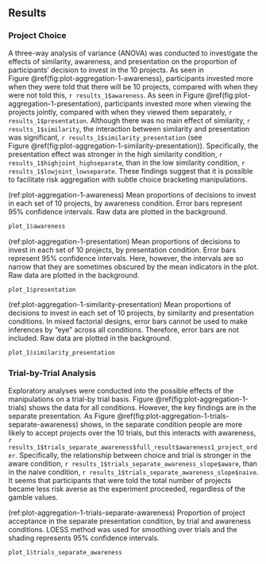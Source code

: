 ## Results {#results-aggregation-1}

### Project Choice

A three-way analysis of variance (ANOVA) was conducted to investigate the
effects of similarity, awareness, and presentation on the proportion of
participants' decision to invest in the 10 projects. As seen in
Figure \@ref(fig:plot-aggregation-1-awareness), participants invested more when
they were told that there will be 10 projects, compared with when they were not
told this, `r results_1$awareness`. As seen in
Figure \@ref(fig:plot-aggregation-1-presentation), participants invested more
when viewing the projects jointly, compared with when they viewed them separately,
`r results_1$presentation`. Although there was no main effect of
similarity, `r results_1$similarity`, the interaction between
similarity and presentation was significant,
`r results_1$similarity_presentation` (see
Figure \@ref(fig:plot-aggregation-1-similarity-presentation)). Specifically, the
presentation effect was stronger in the high similarity condition,
`r results_1$highjoint_highseparate`, than in the low similarity
condition, `r results_1$lowjoint_lowseparate`. These findings
suggest that it is possible to facilitate risk aggregation with subtle choice
bracketing manipulations.

(ref:plot-aggregation-1-awareness) Mean proportions of decisions to invest in each set of 10 projects, by awareness condition. Error bars represent 95% confidence intervals. Raw data are plotted in the background.

```r
plot_1$awareness
```

(ref:plot-aggregation-1-presentation) Mean proportions of decisions to invest in each set of 10 projects, by presentation condition. Error bars represent 95% confidence intervals. Here, however, the intervals are so narrow that they are sometimes obscured by the mean indicators in the plot. Raw data are plotted in the background.

```r
plot_1$presentation
```

(ref:plot-aggregation-1-similarity-presentation) Mean proportions of decisions to invest in each set of 10 projects, by similarity and presentation conditions. In mixed factorial designs, error bars cannot be used to make inferences by "eye" across all conditions. Therefore, error bars are not included. Raw data are plotted in the background.

```r
plot_1$similarity_presentation
```

### Trial-by-Trial Analysis

Exploratory analyses were conducted into the possible effects of the
manipulations on a trial-by trial basis.
Figure \@ref(fig:plot-aggregation-1-trials) shows the data for all conditions.
However, the key findings are in the separate presentation. As
Figure \@ref(fig:plot-aggregation-1-trials-separate-awareness) shows, in the
separate condition people are more likely to accept projects over the 10 trials,
but this interacts with awareness,
`r results_1$trials_separate_awareness$full_result$awareness1_project_order`.
Specifically, the relationship between choice and trial is stronger in the aware
condition,
`r results_1$trials_separate_awareness_slope$aware`, than in the
naive condition,
`r results_1$trials_separate_awareness_slope$naive`. It seems that
participants that were told the total number of projects became less risk averse
as the experiment proceeded, regardless of the gamble values.

(ref:plot-aggregation-1-trials-separate-awareness) Proportion of project acceptance in the separate presentation condition, by trial and awareness conditions. LOESS method was used for smoothing over trials and the shading represents 95% confidence intervals.

```r
plot_1$trials_separate_awareness
```
